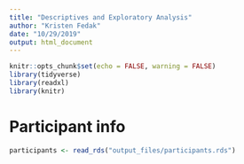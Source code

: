 ```yaml
---
title: "Descriptives and Exploratory Analysis"
author: "Kristen Fedak"
date: "10/29/2019"
output: html_document
---
```


```r
knitr::opts_chunk$set(echo = FALSE, warning = FALSE)
library(tidyverse)
library(readxl)
library(knitr)
```

#  Participant info
```r
participants <- read_rds("output_files/participants.rds")
```

